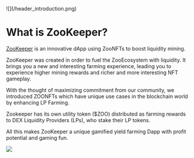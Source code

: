 
<div style={{marginBottom:20}}>
![](/header_introduction.png)
</div>

# What is ZooKeeper?

[ZooKeeper](https://www.zookeeper.finance/) is an innovative dApp using ZooNFTs to boost liquidity mining.

ZooKeeper was created in order to fuel the ZooEcosystem with liquidity. It brings you a new and interesting farming experience, leading you to experience higher mining rewards and richer and more interesting NFT gameplay.

With the thought of maximizing commitment from our community, we introduced ZOONFTs which have unique use cases in the blockchain world by enhancing LP Farming.

Zookeeper has its own utility token ($ZOO) distributed as farming rewards to DEX Liquidity Providers (LPs), who stake their LP tokens.

All this makes ZooKeeper a unique gamified yield farming Dapp with profit potential and gaming fun.

![](/footer_introduction.png)


